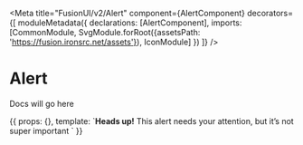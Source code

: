 
<Meta title="FusionUI/v2/Alert"
      component={AlertComponent}
      decorators={[
          moduleMetadata({
              declarations: [AlertComponent],
              imports: [CommonModule, SvgModule.forRoot({assetsPath: 'https://fusion.ironsrc.net/assets'}), IconModule]
          })
          ]}
/>

# Alert

Docs will go here

<Canvas>
    <Story name="Primary">
        {{
            props: {},
            template: `<fusion-alert><strong>Heads up!</strong> This alert needs your attention, but it’s not super important </fusion-alert>`
        }}
    </Story>
</Canvas>
